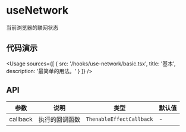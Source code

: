 
# useNetwork

当前浏览器的联网状态

## 代码演示

<Usage
  sources={[
    {
      src: '/hooks/use-network/basic.tsx',
      title: '基本',
      description: '最简单的用法。'
    }
  ]}
/>

## API

| 参数     | 说明           | 类型                     | 默认值 |
| -------- | -------------- | ------------------------ | ------ |
| callback | 执行的回调函数 | `ThenableEffectCallback` | -      |
